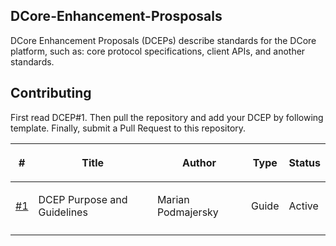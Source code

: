 ==DCore-Enhancement-Prosposals==

DCore Enhancement Proposals (DCEPs) describe standards for the DCore platform, such as: core protocol specifications, client APIs, and another standards. 

==Contributing==

First read DCEP#1. Then pull the repository and add your DCEP by following template. Finally, submit a Pull Request to this repository.

{| class="wikitable sortable" style="width: auto; text-align: center; font-size: smaller; table-layout: fixed;"
!<nowiki>#</nowiki>
!Title
!Author
!Type
!Status
|-
| [[dcep%231.mediawiki|#1]]
| DCEP Purpose and Guidelines
| Marian Podmajersky
| Guide
| Active
|-
|}
